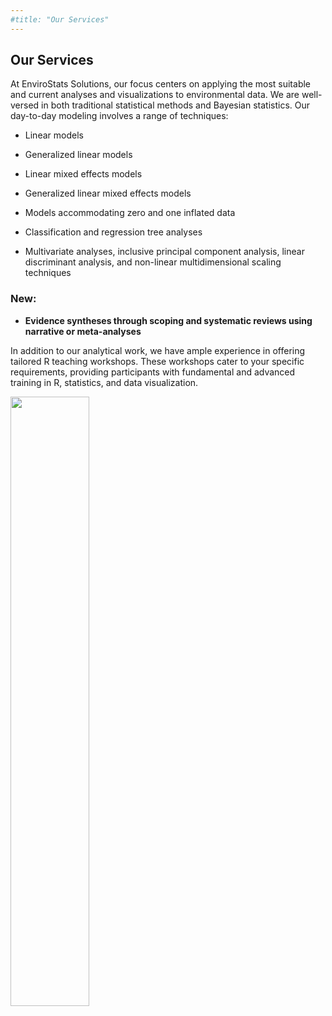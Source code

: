 ```yaml
---
#title: "Our Services"
---
```


## Our Services

At EnviroStats Solutions, our focus centers on applying the most suitable and current analyses and visualizations to environmental data. We are well-versed in both traditional statistical methods and Bayesian statistics. Our day-to-day modeling involves a range of techniques:

-   Linear models

-   Generalized linear models

-   Linear mixed effects models

-   Generalized linear mixed effects models

-   Models accommodating zero and one inflated data

-   Classification and regression tree analyses

-   Multivariate analyses, inclusive principal component analysis, linear discriminant analysis, and non-linear multidimensional scaling techniques

### New:
- **Evidence syntheses through scoping and systematic reviews using narrative or meta-analyses**

In addition to our analytical work, we have ample experience in offering tailored R teaching workshops. These workshops cater to your specific requirements, providing participants with fundamental and advanced training in R, statistics, and data visualization.

![](images/envirostats_logo_transparent.png){fig-align="center" width="50%"}
